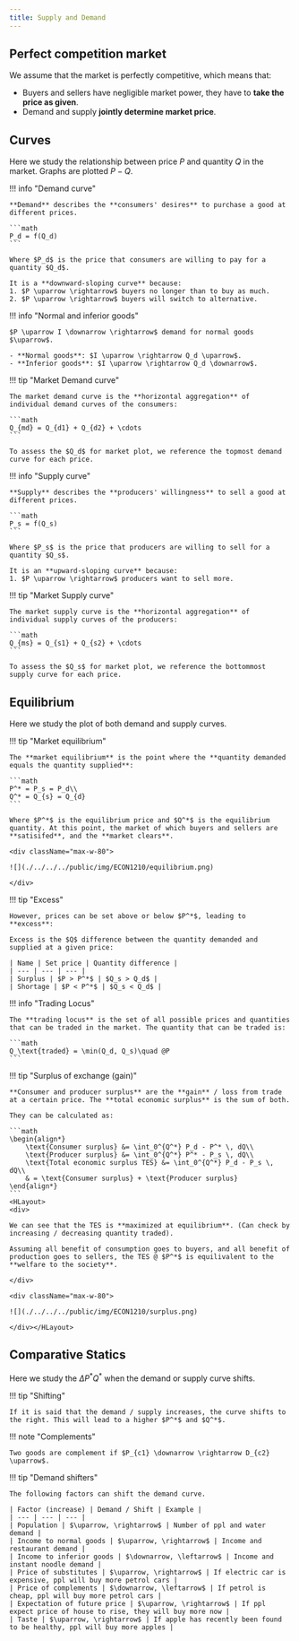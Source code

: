 ```yaml
---
title: Supply and Demand
---
```


## Perfect competition market

We assume that the market is perfectly competitive, which means that:

- Buyers and sellers have negligible market power, they have to **take the price as given**.
- Demand and supply **jointly determine market price**.

## Curves

Here we study the relationship between price $P$ and quantity $Q$ in the market. Graphs are plotted $P-Q$.

!!! info "Demand curve"

    **Demand** describes the **consumers' desires** to purchase a good at different prices.

    ```math
    P_d = f(Q_d)
    ```

    Where $P_d$ is the price that consumers are willing to pay for a quantity $Q_d$.
    
    It is a **downward-sloping curve** because:
    1. $P \uparrow \rightarrow$ buyers no longer than to buy as much.
    2. $P \uparrow \rightarrow$ buyers will switch to alternative.

!!! info "Normal and inferior goods"

    $P \uparrow I \downarrow \rightarrow$ demand for normal goods $\uparrow$.

    - **Normal goods**: $I \uparrow \rightarrow Q_d \uparrow$.
    - **Inferior goods**: $I \uparrow \rightarrow Q_d \downarrow$.

!!! tip "Market Demand curve"

    The market demand curve is the **horizontal aggregation** of individual demand curves of the consumers:

    ```math
    Q_{md} = Q_{d1} + Q_{d2} + \cdots
    ```

    To assess the $Q_d$ for market plot, we reference the topmost demand curve for each price.

!!! info "Supply curve"

    **Supply** describes the **producers' willingness** to sell a good at different prices.

    ```math
    P_s = f(Q_s)
    ```

    Where $P_s$ is the price that producers are willing to sell for a quantity $Q_s$.

    It is an **upward-sloping curve** because:
    1. $P \uparrow \rightarrow$ producers want to sell more.

!!! tip "Market Supply curve"

    The market supply curve is the **horizontal aggregation** of individual supply curves of the producers:

    ```math
    Q_{ms} = Q_{s1} + Q_{s2} + \cdots
    ```

    To assess the $Q_s$ for market plot, we reference the bottommost supply curve for each price.

## Equilibrium

Here we study the plot of both demand and supply curves.

!!! tip "Market equilibrium"

    The **market equilibrium** is the point where the **quantity demanded equals the quantity supplied**:
    
    ```math
    P^* = P_s = P_d\\
    Q^* = Q_{s} = Q_{d}
    ```

    Where $P^*$ is the equilibrium price and $Q^*$ is the equilibrium quantity. At this point, the market of which buyers and sellers are **satisifed**, and the **market clears**.

    <div className="max-w-80">

    ![](./../../../public/img/ECON1210/equilibrium.png)
    
    </div>

!!! tip "Excess"

    However, prices can be set above or below $P^*$, leading to **excess**:

    Excess is the $Q$ difference between the quantity demanded and supplied at a given price:

    | Name | Set price | Quantity difference |
    | --- | --- | --- |
    | Surplus | $P > P^*$ | $Q_s > Q_d$ |
    | Shortage | $P < P^*$ | $Q_s < Q_d$ |

!!! info "Trading Locus"

    The **trading locus** is the set of all possible prices and quantities that can be traded in the market. The quantity that can be traded is:

    ```math
    Q_\text{traded} = \min(Q_d, Q_s)\quad @P
    ```

!!! tip "Surplus of exchange (gain)"

    **Consumer and producer surplus** are the **gain** / loss from trade at a certain price. The **total economic surplus** is the sum of both.
    
    They can be calculated as:

    ```math
    \begin{align*}
        \text{Consumer surplus} &= \int_0^{Q^*} P_d - P^* \, dQ\\
        \text{Producer surplus} &= \int_0^{Q^*} P^* - P_s \, dQ\\
        \text{Total economic surplus TES} &= \int_0^{Q^*} P_d - P_s \, dQ\\
        & = \text{Consumer surplus} + \text{Producer surplus}
    \end{align*}
    ```
    <HLayout>
    <div>

    We can see that the TES is **maximized at equilibrium**. (Can check by increasing / decreasing quantity traded).

    Assuming all benefit of consumption goes to buyers, and all benefit of production goes to sellers, the TES @ $P^*$ is equilivalent to the **welfare to the society**.

    </div>

    <div className="max-w-80">

    ![](./../../../public/img/ECON1210/surplus.png)

    </div></HLayout>

## Comparative Statics

Here we study the $\Delta P^*Q^*$ when the demand or supply curve shifts.

!!! tip "Shifting"

    If it is said that the demand / supply increases, the curve shifts to the right. This will lead to a higher $P^*$ and $Q^*$.

!!! note "Complements"

    Two goods are complement if $P_{c1} \downarrow \rightarrow D_{c2} \uparrow$.

!!! tip "Demand shifters"

    The following factors can shift the demand curve.

    | Factor (increase) | Demand / Shift | Example | 
    | --- | --- | --- |
    | Population | $\uparrow, \rightarrow$ | Number of ppl and water demand | 
    | Income to normal goods | $\uparrow, \rightarrow$ | Income and restaurant demand |
    | Income to inferior goods | $\downarrow, \leftarrow$ | Income and instant noodle demand |
    | Price of substitutes | $\uparrow, \rightarrow$ | If electric car is expensive, ppl will buy more petrol cars |
    | Price of complements | $\downarrow, \leftarrow$ | If petrol is cheap, ppl will buy more petrol cars |
    | Expectation of future price | $\uparrow, \rightarrow$ | If ppl expect price of house to rise, they will buy more now |
    | Taste | $\uparrow, \rightarrow$ | If apple has recently been found to be healthy, ppl will buy more apples |
